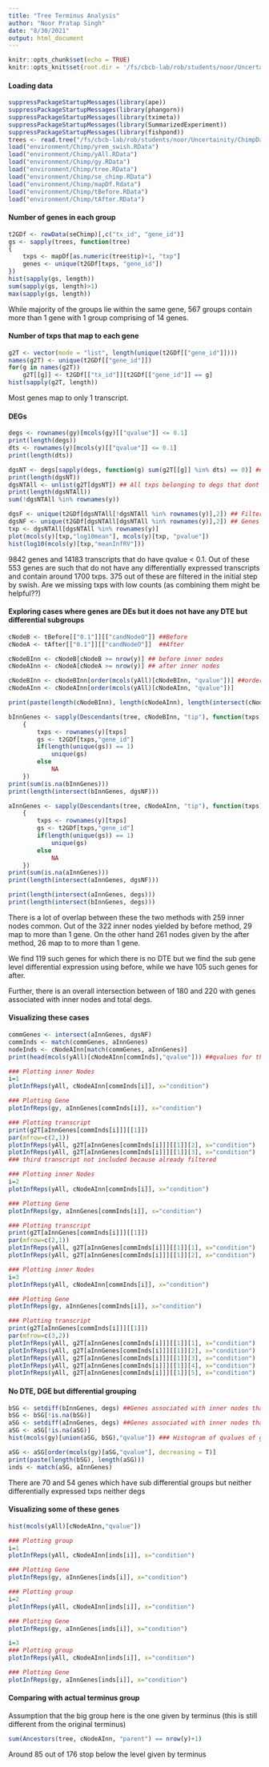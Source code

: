 ```yaml
---
title: "Tree Terminus Analysis"
author: "Noor Pratap Singh"
date: "8/30/2021"
output: html_document
---
```


```r
knitr::opts_chunk$set(echo = TRUE)
knitr::opts_knit$set(root.dir = '/fs/cbcb-lab/rob/students/noor/Uncertainity/treeTerminusScripts')
```

#### Loading data
```r
suppressPackageStartupMessages(library(ape))
suppressPackageStartupMessages(library(phangorn))
suppressPackageStartupMessages(library(tximeta))
suppressPackageStartupMessages(library(SummarizedExperiment))
suppressPackageStartupMessages(library(fishpond))
trees <- read.tree("/fs/cbcb-lab/rob/students/noor/Uncertainity/ChimpData/terminus/cluster_nwk.txt")
load("environment/Chimp/yrem_swish.RData")
load("environment/Chimp/yAll.RData")
load("environment/Chimp/gy.RData")
load("environment/Chimp/tree.RData")
load("environment/Chimp/se_chimp.RData")
load("environment/Chimp/mapDf.Rdata")
load("environment/Chimp/tBefore.RData")
load("environment/Chimp/tAfter.RData")
```

#### Number of genes in each group
```r
t2GDf <- rowData(seChimp)[,c("tx_id", "gene_id")]
gs <- sapply(trees, function(tree) 
{ 
    txps <- mapDf[as.numeric(tree$tip)+1, "txp"]
    genes <- unique(t2GDf[txps, "gene_id"])
})
hist(sapply(gs, length))
sum(sapply(gs, length)>1)
max(sapply(gs, length))
```
While majority of the groups lie within the same gene, 567 groups contain more than 1 gene with 1 group comprising of 14 genes.


#### Number of txps that map to each gene
```r
g2T <- vector(mode = "list", length(unique(t2GDf[["gene_id"]])))
names(g2T) <- unique(t2GDf[["gene_id"]])
for(g in names(g2T))
    g2T[[g]] <- t2GDf[["tx_id"]][t2GDf[["gene_id"]] == g]
hist(sapply(g2T, length))
```
Most genes map to only 1 transcript.

#### DEGs
```r
degs <- rownames(gy)[mcols(gy)[["qvalue"]] <= 0.1]
print(length(degs))
dts <- rownames(y)[mcols(y)[["qvalue"]] <= 0.1]
print(length(dts))

dgsNT <- degs[sapply(degs, function(g) sum(g2T[[g]] %in% dts) == 0)] ## Differential genes with no transcripts differentially expressed
print(length(dgsNT))
dgsNTAll <- unlist(g2T[dgsNT]) ## All txps belonging to degs that dont have differential expression
print(length(dgsNTAll))
sum(!dgsNTAll %in% rownames(y))

dgsF <- unique(t2GDf[dgsNTAll[!dgsNTAll %in% rownames(y)],2]) ## Filtered genes with low counts
dgsNF <- unique(t2GDf[dgsNTAll[dgsNTAll %in% rownames(y)],2]) ## Genes that still remain
txp <- dgsNTAll[dgsNTAll %in% rownames(y)]
plot(mcols(y)[txp,"log10mean"], mcols(y)[txp, "pvalue"])
hist(log10(mcols(y)[txp,"meanInfRV"]))
```

9842 genes and 14183 transcripts that do have qvalue < 0.1. Out of these 553 genes are such that do not have any differentially expressed transcripts and contain around 1700 txps. 375 out of these are filtered in the initial step by swish.
Are we missing txps with low counts (as combining them might be helpful??)

#### Exploring cases where genes are DEs but it does not have any DTE but differential subgroups
```r
cNodeB <- tBefore[["0.1"]][["candNodeO"]] ##Before
cNodeA <- tAfter[["0.1"]][["candNodeO"]]  ##After

cNodeBInn <- cNodeB[cNodeB >= nrow(y)] ## before inner nodes
cNodeAInn <- cNodeA[cNodeA >= nrow(y)] ## after inner nodes

cNodeBInn <- cNodeBInn[order(mcols(yAll)[cNodeBInn, "qvalue"])] ##ordering them by qvalues
cNodeAInn <- cNodeAInn[order(mcols(yAll)[cNodeAInn, "qvalue"])]

print(paste(length(cNodeBInn), length(cNodeAInn), length(intersect(cNodeBInn, cNodeAInn))))

bInnGenes <- sapply(Descendants(tree, cNodeBInn, "tip"), function(txps) ## genes that map to these inner nodes
    {
        txps <- rownames(y)[txps]
        gs <- t2GDf[txps,"gene_id"]
        if(length(unique(gs)) == 1)
            unique(gs)
        else
            NA
    })
print(sum(is.na(bInnGenes)))
print(length(intersect(bInnGenes, dgsNF)))

aInnGenes <- sapply(Descendants(tree, cNodeAInn, "tip"), function(txps) ## genes that map to these inner nodes
    {
        txps <- rownames(y)[txps]
        gs <- t2GDf[txps,"gene_id"]
        if(length(unique(gs)) == 1)
            unique(gs)
        else
            NA
    })
print(sum(is.na(aInnGenes)))
print(length(intersect(aInnGenes, dgsNF)))

print(length(intersect(aInnGenes, degs)))
print(length(intersect(bInnGenes, degs)))
```
There is a lot of overlap between these the two methods with 259 inner nodes common. Out of the 322 inner nodes yielded by before method, 29 map to more than 1 gene. On the other hand 261 nodes given by the after method, 26 map to to more than 1 gene.

We find 119 such genes for which there is no DTE but we find the sub gene level differential expression using before, while we have 105 such genes for after.

Further, there is an  overall intersection between of 180 and 220 with genes associated with inner nodes and total degs.

#### Visualizing these cases
```r
commGenes <- intersect(aInnGenes, dgsNF)
commInds <- match(commGenes, aInnGenes)
nodeInds <- cNodeAInn[match(commGenes, aInnGenes)]
print(head(mcols(yAll)[cNodeAInn[commInds],"qvalue"])) ##qvalues for the inner nodes that are differential for the above genes

### Plotting inner Nodes
i=1
plotInfReps(yAll, cNodeAInn[commInds[i]], x="condition")

### Plotting Gene
plotInfReps(gy, aInnGenes[commInds[i]], x="condition")

### Plotting transcript
print(g2T[aInnGenes[commInds[i]]][[1]])
par(mfrow=c(2,1))
plotInfReps(yAll, g2T[aInnGenes[commInds[i]]][[1]][2], x="condition")
plotInfReps(yAll, g2T[aInnGenes[commInds[i]]][[1]][3], x="condition")
### third transcript not included because already filtered

### Plotting inner Nodes
i=2
plotInfReps(yAll, cNodeAInn[commInds[i]], x="condition")

### Plotting Gene
plotInfReps(gy, aInnGenes[commInds[i]], x="condition")

### Plotting transcript
print(g2T[aInnGenes[commInds[i]]][[1]])
par(mfrow=c(2,1))
plotInfReps(yAll, g2T[aInnGenes[commInds[i]]][[1]][1], x="condition")
plotInfReps(yAll, g2T[aInnGenes[commInds[i]]][[1]][2], x="condition")

### Plotting inner Nodes
i=3
plotInfReps(yAll, cNodeAInn[commInds[i]], x="condition")

### Plotting Gene
plotInfReps(gy, aInnGenes[commInds[i]], x="condition")

### Plotting transcript
print(g2T[aInnGenes[commInds[i]]][[1]])
par(mfrow=c(3,2))
plotInfReps(yAll, g2T[aInnGenes[commInds[i]]][[1]][1], x="condition")
plotInfReps(yAll, g2T[aInnGenes[commInds[i]]][[1]][2], x="condition")
plotInfReps(yAll, g2T[aInnGenes[commInds[i]]][[1]][3], x="condition")
plotInfReps(yAll, g2T[aInnGenes[commInds[i]]][[1]][4], x="condition")
plotInfReps(yAll, g2T[aInnGenes[commInds[i]]][[1]][5], x="condition")
```

#### No DTE, DGE but differential grouping
```r
bSG <- setdiff(bInnGenes, degs) ##Genes associated with inner nodes that are not degs for before
bSG <- bSG[!is.na(bSG)]
aSG <- setdiff(aInnGenes, degs) ##Genes associated with inner nodes that are not degs for after
aSG <- aSG[!is.na(aSG)]
hist(mcols(gy)[union(aSG, bSG),"qvalue"]) ### Histogram of qvalues of genes associated with inner nodes that are not differentially expressed

aSG <- aSG[order(mcols(gy)[aSG,"qvalue"], decreasing = T)]
print(paste(length(bSG), length(aSG)))
inds <- match(aSG, aInnGenes)
```
There are 70 and 54 genes which have sub differential groups but neither differentially expressed txps neither degs

#### Visualizing some of these genes
```r
hist(mcols(yAll)[cNodeAInn,"qvalue"])

### Plotting group
i=1
plotInfReps(yAll, cNodeAInn[inds[i]], x="condition")

### Plotting Gene
plotInfReps(gy, aInnGenes[inds[i]], x="condition")

### Plotting group
i=2
plotInfReps(yAll, cNodeAInn[inds[i]], x="condition")

### Plotting Gene
plotInfReps(gy, aInnGenes[inds[i]], x="condition")

i=3
### Plotting group
plotInfReps(yAll, cNodeAInn[inds[i]], x="condition")

### Plotting Gene
plotInfReps(gy, aInnGenes[inds[i]], x="condition")
```

#### Comparing with actual terminus group
Assumption that the big group here is the one given by terminus (this is still different from the original terminus)
```r
sum(Ancestors(tree, cNodeAInn, "parent") == nrow(y)+1)
```
Around 85 out of 176 stop below the level given by terminus